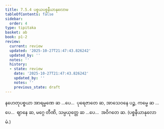 ```yaml
---
title: 7.5.4 ပစ္စယပစ္စနီယာနုလောမ
tableOfContents: false
sidebar:
  order: 4
type: tipitaka
basket: ab
book: p1-2
review:
  current: review
  updated: '2025-10-27T21:47:43.826242'
  updated_by: ''
  notes: ''
  history:
  - state: review
    date: '2025-10-27T21:47:43.826242'
    updated_by: ''
    notes: ''
    previous_state: draft
---
```



<ReviewStatus review={frontmatter.review} showDetails={true} />

<HypothesisAnnotation frontmatter={frontmatter} />

<DynamicBreadcrumb />

<Division number="65" book="p1-2" e="ch" v="37" p="38">

<Paragraph number="268" book="p1-2">
နဟေတုပစ္စယာ အာရမ္မဏေ ဆ …ပေ…  ပုရေဇာတေ ဆ, အာသေဝနေ ပဉ္စ, ကမ္မေ ဆ …ပေ…  ဈာနေ ဆ, မဂ္ဂေ တီဏိ, သမ္ပယုတ္တေ ဆ …ပေ…  အဝိဂတေ ဆ.

</Paragraph>
</Division>

<Paragraph number="269" type="center" book="p1-2">
(ပစ္စနီယာနုလောမံ.)
</Paragraph>